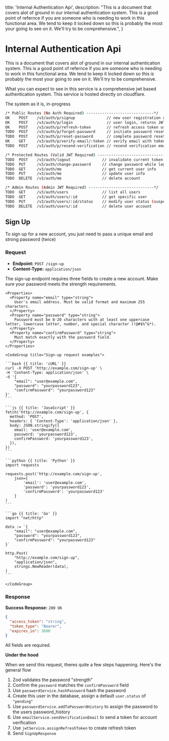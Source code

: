   title: 'Internal Authentication Api',
  description:
    "This is a document that covers alot of ground in our internal authentication system. This is a good point of refernce if you are someone who is needing to work in this functional area. We tend to keep it locked down so this is probably the most your going to see on it. We'll try to be comprehensive.",
}

# Internal Authentication Api

This is a document that covers alot of ground in our internal authentication system. This is a good point of refernce if you are someone who is needing to work in this functional area. We tend to keep it locked down so this is probably the most your going to see on it. We'll try to be comprehensive.

What you can expect to see in this service is a comprehensive jwt based authentication system. This service is hosted directly on cloudflare.

The system as it is, in-progress

```sh
/* Public Routes (No Auth Required) ------------------------------*/
OK    POST    /v3/auth/p/signup              // new user registration returns JWT
OK    POST    /v3/auth/p/login               // user login, returns JWT
OK    POST    /v3/auth/p/refresh-token       // refresh access token using refresh token
TODO  POST    /v3/auth/p/forgot-password     // initiate password reset
TODO  POST    /v3/auth/p/reset-password      // complete password reset with token
OK    GET     /v3/auth/p/verify-email/:token // verify email with token
TODO  POST    /v3/auth/p/resend-verification // resend verification email

/* Protected Routes (Valid JWT Required) ---------------------------------*/
TODO  POST    /v3/auth/logout              // invalidate current token
TODO  PUT     /v3/auth/change-password     // change password while logged in
TODO  GET     /v3/auth/me                  // get current user info
TODO  PUT     /v3/auth/me                  // update user info
TODO  DELETE  /v3/auth/me                  // delete account

/* Admin Routes (Admin JWT Required) -----------------------------*/
TODO  GET     /v3/auth/users               // list all users
TODO  GET     /v3/auth/users/:id           // get specific user
TODO  PUT     /v3/auth/users/:id/status    // modify user status (suspend/activate)
TODO  DELETE  /v3/auth/users/:id           // delete user account
```

## Sign Up

To sign up for a new account, you just need to pass a unique email and strong password (twice)

### Request

- **Endpoint:** `POST /sign-up`
- **Content-Type:** `application/json`

The sign-up endpoint requires three fields to create a new account. Make sure your password meets the strength requirements.

<Row>
  <Col>

    <Properties>
      <Property name="email" type="string">
        User's email address. Must be valid format and maximum 255 characters.
      </Property>
      <Property name="password" type="string">
        Password must be 8-20 characters with at least one uppercase letter, lowercase letter, number, and special character (!@#$%^&*).
      </Property>
      <Property name="confirmPassword" type="string">
        Must match exactly with the password field.
      </Property>
    </Properties>

  </Col>
  <Col>

    <CodeGroup title="Sign-up request examples">

    ```bash {{ title: 'cURL' }}
    curl -X POST 'http://example.com/sign-up' \
    -H 'Content-Type: application/json' \
    -d '{
        "email": "user@example.com",
        "password": "yourpassword123",
        "confirmPassword": "yourpassword123"
    }'
    ```

    ```js {{ title: 'JavaScript' }}
    fetch('http://example.com/sign-up', {
      method: 'POST',
      headers: { 'Content-Type': 'application/json' },
      body: JSON.stringify({
        email: 'user@example.com',
        password: 'yourpassword123',
        confirmPassword: 'yourpassword123',
      }),
    })
    ```

    ```python {{ title: 'Python' }}
    import requests

    requests.post('http://example.com/sign-up',
        json={
            'email': 'user@example.com',
            'password': 'yourpassword123',
            'confirmPassword': 'yourpassword123'
        }
    )
    ```

    ```go {{ title: 'Go' }}
    import "net/http"

    data := `{
        "email": "user@example.com",
        "password": "yourpassword123",
        "confirmPassword": "yourpassword123"
    }`

    http.Post(
        "http://example.com/sign-up",
        "application/json",
        strings.NewReader(data),
    )
    ```

    </CodeGroup>

  </Col>
</Row>

### Response

**Success Response:** `200 OK`

```json
{
  "access_token": "string",
  "token_type": "Bearer",
  "expires_in": 3600
}
```

All fields are required.

**Under the hood**

When we send this request, theres quite a few steps happening. Here's the general flow

1. Zod validates the password "strength"
2. Confirm the `password` matches the `confirmPassword` field
3. Use `passwordService.hashPassword` hash the password
4. Create this user in the database, assign a default `user.status` of `"pending"`
5. Use `passwordService.addToPasswordHistory` to assign the password to the users password_history
6. Use `emailService.sendVerificationEmail` to send a token for account verification
7. Use `jwtService.assignRefreshToken` to create refresh token
8. Send `SignUpResponse`
